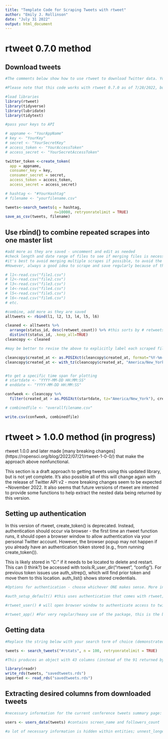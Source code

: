 ```yaml
---
title: "Template Code for Scraping Tweets with rtweet"
author: "Emily J. Rollinson"
date: "July 31 2022"
output: html_document
---
```

# rtweet 0.7.0 method

## Download tweets

```r
#The comments below show how to use rtweet to download Twitter data. You will need to create an app at https://dev.twitter.com/ to get Twitter API OAuth values that fill into the spaces indicated below. This code needs to run to generate the csv used in creating this document, but should be commented out to knit the final product.

#Please note that this code works with rtweet 0.7.0 as of 7/28/2022, but the same code fails with rtweet > 1.0.0 - the data format produced by search_tweets, has changed dramatically as of 1.0.0 (https://ropensci.org/blog/2022/07/21/rtweet-1-0-0/), so the entirety of the code below needs to be rewritten to accommodate that. Notably, this also includes the loss of the ability to save the downloaded tweets as a csv.

#load libraries
library(rtweet)
library(tidyverse)
library(lubridate)
library(tidytext)

#pass your keys to API 

# appname <- "YourAppName"
# key <- "YourKey"
# secret <- "YourSecretKey"
# access_token <- "YourAccessToken"
# access_secret <- "YourSecretAccessToken"

twitter_token <-create_token(
  app = appname,
  consumer_key = key,
  consumer_secret = secret,
  access_token = access_token,
  access_secret = access_secret)

# hashtag <- "#YourHashtag"
# filename <- "yourfilename.csv"

tweets<-search_tweets(q = hashtag,
                      n=10000, retryonratelimit = TRUE)
save_as_csv(tweets, filename)
```

## Use rbind() to combine repeated scrapes into one master list

```r
#add more as they are saved - uncomment and edit as needed
#check length and date range of files to see if merging files is necessary first - depending on range of dates of interest and number of tweets on the hashtag, a single scrape may contain all the tweets of interest
#it's best to avoid merging multiple scrapes if possible, to avoid the need to ensure that the most recent/up-to-date fave/RT counts out of duplicate records are the ones kept by distinct() below. 
#However, always a good idea to scrape and save regularly because of the limits of API access, just in case, and determine later whether a merge is necessary

# l1<-read.csv("file1.csv")
# l2<-read.csv("file2.csv")
# l3<-read.csv("file3.csv")
# l4<-read.csv("file4.csv")
# l5<-read.csv("file5.csv")
# l6<-read.csv("file6.csv")
# etc.

#combine, add more as they are saved
alltweets <- rbind(l1, l2, l3, l4, l5, l6)

cleaned <- alltweets %>%
  arrange(status_id, desc(retweet_count)) %>% #this sorts by # retweets so that if the same tweet is included in multiple concatenated files above from repeated scrapes, the one with the most RTs is kept
  distinct(status_id, .keep_all=TRUE)
cleancopy <- cleaned

#may be better to revise the above to explicitly label each scraped file with the date of the scrape and then keep the most recent version, but this works well enough

cleancopy$created_at <- as.POSIXct(cleancopy$created_at, format="%Y-%m-%d %H:%M:%S", tz="GMT")
cleancopy$created_at <- with_tz(cleancopy$created_at, "America/New_York")


#to get a specific time span for plotting
# startdate <- "YYYY-MM-DD HH:MM:SS"
# enddate <- "YYYY-MM-DD HH:MM:SS"

confweek <- cleancopy %>%
  filter(created_at > as.POSIXct(startdate, tz="America/New_York"), created_at < as.POSIXct(enddate, tz="America/New_York"))

# combinedfile <- "overallfilename.csv"

write.csv(confweek, combinedfile)
```

# rtweet > 1.0.0 method (in progress)

rtweet 1.0.0 and later made [many breaking changes] (https://ropensci.org/blog/2022/07/21/rtweet-1-0-0/) that make the approach above nonfunctional. 

This section is a draft approach to getting tweets using this updated library, but is not yet complete. It's also possible all of this will change again with the release of Twitter API v2 - more breaking changes seem to be expected ~November 2022. It also seems that future versions of rtweet are intented to provide some functions to help extract the nested data being returned by this version. 

## Setting up authentication

In this version of rtweet, create_token() is deprecated. Instead, authentication should occur via browser - the first time an rtweet function runs, it should open a browser window to allow authentication via your personal Twitter account. However, the browser popup may not happen if you already have an authentication token stored (e.g., from running create_token()). 

This is likely stored in "C:\Users\YourUsername\AppData\Roaming\R\config\R\rtweet" if it needs to be located to delete and restart. This can (I think?) be accessed with tools:R_user_dir("rtweet", "config"). For previous token issues use auth_sitrep(), which will find prior token and move them to this location. auth_list() shows stored credentials. 

```r
#Options for authentication - choose whichever ONE makes sense. More info at https://docs.ropensci.org/rtweet/articles/auth.html

#auth_setup_default() #this uses authentication that comes with rtweet; for one-off uses of the package, this should be fine

#rtweet_user() # will open browser window to authenticate access to twitter API via your personal Twitter account; you will need to be logged into that account in the browser already. This approach avoids limits on number of requests and rate limits.

#rtweet_app() #For very regular/heavy use of the package, this is the best option. This requires registering your account as a developer with Twitter, and then entering your authentication tokens in the window that pops up when you run this line.

```

## Getting data

```r
#Replace the string below with your search term of choice (demonstrated here with #rstats) and the number of tweets desired. Remember, this can only access the past ~6-10 days of data, and a limited number of tweets. 

tweets <- search_tweets("#rstats", n = 100, retryonratelimit = TRUE)

#This produces an object with 43 columns (instead of the 91 returned by rtweet 0.7.0). Many of these columns contain nested lists (which was also not true for rtweet 0.7.0). This type of object cannot be saved to a csv. The desired columns would need to be extracted to a new data frame before saving as a csv is possible. The downloaded object can instead be saved as an RDS for later processing:

library(readr)
write_rds(tweets, "savedtweets.rds")
imported <- read_rds("savedtweets.rds")

```

## Extracting desired columns from downloaded tweets

```r
#necessary information for the current conference tweets summary page: created_at, is_retweet, screen_name, retweet_screen_name, followers_count, retweet_followers_count, mentions_screen_name, favorite_count, retweet_count, status_url

users <- users_data(tweets) #contains screen_name and followers_count

#a lot of necessary information is hidden within entities; unnest_longer() or hoist() may be the way to go here

```